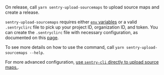 On release, call `yarn sentry-upload-sourcemaps` to upload source maps and create a release. 

<Alert level="warning">
  
`sentry-upload-sourcemaps` requires either [`env` variables](/product/cli/configuration/#configuration-values) or a valid `.sentryclirc` file to pick up your project ID, organization ID, and token. You can create the `.sentryclirc` file with necessary configuration, as documented on this [page](/product/cli/configuration/).

</Alert>

To see more details on how to use the command, call `yarn sentry-upload-sourcemaps --help`.

For more advanced configuration, [use `sentry-cli` directly to upload source maps.](https://github.com/getsentry/sentry-cli).
